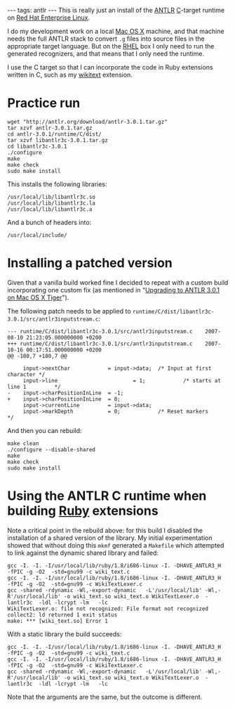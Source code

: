 ---
tags: antlr
---
This is really just an install of the [[ANTLR]] [[C]]-target runtime on [[Red Hat Enterprise Linux]].

I do my development work on a local [[Mac OS X]] machine, and that machine needs the full ANTLR stack to convert <tt>.g</tt> files into source files in the appropriate target language. But on the [[RHEL]] box I only need to run the generated recognizers, and that means that I only need the runtime.

I use the C target so that I can incorporate the code in Ruby extensions written in C, such as my [[wikitext]] extension.

= Practice run =

<pre>wget "http://antlr.org/download/antlr-3.0.1.tar.gz"
tar xzvf antlr-3.0.1.tar.gz 
cd antlr-3.0.1/runtime/C/dist/
tar xzvf libantlr3c-3.0.1.tar.gz 
cd libantlr3c-3.0.1
./configure
make
make check
sudo make install</pre>

This installs the following libraries:

<pre>/usr/local/lib/libantlr3c.so
/usr/local/lib/libantlr3c.la
/usr/local/lib/libantlr3c.a</pre>

And a bunch of headers into:

<pre>/usr/local/include/</pre>

= Installing a patched version =

Given that a vanilla build worked fine I decided to repeat with a custom build incorporating one custom fix (as mentioned in "[[Upgrading to ANTLR 3.0.1 on Mac OS X Tiger]]").

The following patch needs to be applied to <tt>runtime/C/dist/libantlr3c-3.0.1/src/antlr3inputstream.c</tt>:

<pre>--- runtime/C/dist/libantlr3c-3.0.1/src/antlr3inputstream.c    2007-08-10 21:23:05.000000000 +0200
+++ runtime/C/dist/libantlr3c-3.0.1/src/antlr3inputstream.c    2007-10-16 00:17:51.000000000 +0200
@@ -180,7 +180,7 @@
 
     input->nextChar            = input->data;  /* Input at first character */
     input->line                        = 1;            /* starts at line 1         */
-    input->charPositionInLine  = -1;
+    input->charPositionInLine  = 0;
     input->currentLine         = input->data;
     input->markDepth           = 0;            /* Reset markers            */</pre>

And then you can rebuild:

<pre>make clean
./configure --disable-shared
make
make check
sudo make install</pre>

= Using the ANTLR C runtime when building [[Ruby]] extensions =

Note a critical point in the rebuild above: for this build I disabled the installation of a shared version of the library. My initial experimentation showed that without doing this <tt>mkmf</tt> generated a <tt>Makefile</tt> which attempted to link against the dynamic shared library and failed:

<pre>gcc -I. -I. -I/usr/local/lib/ruby/1.8/i686-linux -I. -DHAVE_ANTLR3_H  -fPIC -g -O2  -std=gnu99 -c wiki_text.c
gcc -I. -I. -I/usr/local/lib/ruby/1.8/i686-linux -I. -DHAVE_ANTLR3_H  -fPIC -g -O2  -std=gnu99 -c WikiTextLexer.c
gcc -shared -rdynamic -Wl,-export-dynamic   -L'/usr/local/lib' -Wl,-R'/usr/local/lib' -o wiki_text.so wiki_text.o WikiTextLexer.o  -lantlr3c  -ldl -lcrypt -lm   -lc
WikiTextLexer.o: file not recognized: File format not recognized
collect2: ld returned 1 exit status
make: *** [wiki_text.so] Error 1</pre>

With a static library the build succeeds:

<pre>gcc -I. -I. -I/usr/local/lib/ruby/1.8/i686-linux -I. -DHAVE_ANTLR3_H  -fPIC -g -O2  -std=gnu99 -c wiki_text.c
gcc -I. -I. -I/usr/local/lib/ruby/1.8/i686-linux -I. -DHAVE_ANTLR3_H  -fPIC -g -O2  -std=gnu99 -c WikiTextLexer.c
gcc -shared -rdynamic -Wl,-export-dynamic   -L'/usr/local/lib' -Wl,-R'/usr/local/lib' -o wiki_text.so wiki_text.o WikiTextLexer.o  -lantlr3c  -ldl -lcrypt -lm   -lc</pre>

Note that the arguments are the same, but the outcome is different.
